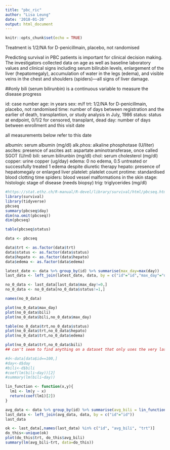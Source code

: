```yaml
---
title: "pbc_ric"
author: "Lisa Leung"
date: '2018-01-20'
output: html_document
---
```


```r
knitr::opts_chunk$set(echo = TRUE)
```

Treatment is 	1/2/NA for D-penicillmain, placebo, not randomised

Predicting survival in PBC patients is important for clinical decision making. The
investigators collected data on age as well as baseline laboratory values and clinical
signs including serum bilirubin levels, enlargement of the liver (hepatomegaly),
accumulation of water in the legs (edema), and visible veins in the chest and
shoulders (spiders)—all signs of liver damage.

##only bili (serum bilirunbin) is a continuous variable to measure the disease progress

id:	case number
age:	in years
sex:	m/f
trt:	1/2/NA for D-penicillmain, placebo, not randomised
time:	number of days between registration and the earlier of death,
transplantion, or study analysis in July, 1986
status:	status at endpoint, 0/1/2 for censored, transplant, dead
day:	number of days between enrollment and this visit date

all measurements below refer to this date

albumin:	serum albumin (mg/dl)
alk.phos:	alkaline phosphotase (U/liter)
ascites:	presence of ascites
ast:	aspartate aminotransferase, once called SGOT (U/ml)
bili:	serum bilirunbin (mg/dl)
chol:	serum cholesterol (mg/dl)
copper:	urine copper (ug/day)
edema:	0 no edema, 0.5 untreated or successfully treated
1 edema despite diuretic therapy
hepato:	presence of hepatomegaly or enlarged liver
platelet:	platelet count
protime:	standardised blood clotting time
spiders:	blood vessel malformations in the skin
stage:	histologic stage of disease (needs biopsy)
trig:	triglycerides (mg/dl)

```r
#https://stat.ethz.ch/R-manual/R-devel/library/survival/html/pbcseq.html
library(survival)
library(tidyverse)
pbcseq
summary(pbcseq$day)
dim(na.omit(pbcseq))
dim(pbcseq)

table(pbcseq$status)

data <- pbcseq

data$trt <- as.factor(data$trt)
data$status <- as.factor(data$status)
data$hepato <- as.factor(data$hepato)
data$edema <- as.factor(data$edema)

latest_date <- data %>% group_by(id) %>% summarise(max_day=max(day))
last_data <- left_join(latest_date, data, by = c("id"="id","max_day"="day"))

no_0_data <- last_data[last_data$max_day!=0,]
no_0_data <- no_0_data[no_0_data$status!=1,]

names(no_0_data)

plot(no_0_data$max_day)
plot(no_0_data$bili)
plot(no_0_data$bili,no_0_data$max_day)

table(no_0_data$trt,no_0_data$status)
plot(no_0_data$trt,no_0_data$hepato)
plot(no_0_data$trt,no_0_data$edema)

plot(no_0_data$trt,no_0_data$bili)
## can't seem to find anything on a dataset that only uses the very last observation on each subject....will try the slope of bilirum values on regression levels or something like that
```

```r
#d<-data[data$id==100,]
#day<-d$day
#bili<-d$bili
#coef(lm(bili~day))[2]
#summary(lm(bili~day))

lin_function <- function(x,y){
  lm1 <- lm(y ~ x)
  return(coef(lm1)[2])
}

avg_data <- data %>% group_by(id) %>% summarise(avg_bili = lin_function(day, bili), )
last_data <- left_join(avg_data, data, by = c("id"="id"))
last_data

ok <- last_data[,names(last_data) %in% c("id", "avg_bili", "trt")] 
do_this<-unique(ok)
plot(do_this$trt, do_this$avg_bili)
summary(lm(avg_bili~trt, data=do_this))
```

